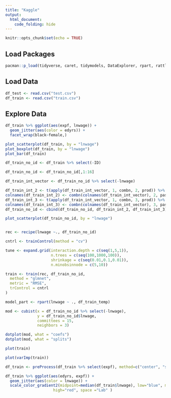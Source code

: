 ```yaml
---
title: "Kaggle"
output: 
  html_document:
    code_folding: hide
---
```


```r
knitr::opts_chunk$set(echo = TRUE)
```

## Load Packages
```r
pacman::p_load(tidyverse, caret, tidymodels, DataExplorer, rpart, rattle, rgl, h2o)
```

## Load Data
```r
df_test <- read.csv("test.csv")
df_train <- read.csv("train.csv")
```

## Explore Data
```r
df_train %>% ggplot(aes(expf, lnwage)) +
  geom_jitter(aes(color = edyrs)) +
  facet_wrap(black~female,)

plot_scatterplot(df_train, by = "lnwage")
plot_boxplot(df_train, by = "lnwage")
plot_bar(df_train)

df_train_no_id <- df_train %>% select(-ID)

df_train_no_id <- df_train_no_id[,1:16]

df_train_int_vector <- df_train_no_id %>% select(-lnwage)

df_train_int_2 <- t(apply(df_train_int_vector, 1, combn, 2, prod)) %>% as_tibble()
colnames(df_train_int_2) <- combn(colnames(df_train_int_vector), 2, paste, collapse="_x_")
df_train_int_3 <- t(apply(df_train_int_vector, 1, combn, 3, prod)) %>% as_tibble()
colnames(df_train_int_3) <- combn(colnames(df_train_int_vector), 3, paste, collapse="_x_")
df_train_no_id <- cbind(df_train_no_id, df_train_int_2, df_train_int_3)

plot_scatterplot(df_train_no_id, by = "lnwage")


rec <- recipe(lnwage ~., df_train_no_id)

cntrl <- trainControl(method = "cv")

tune <- expand.grid(interaction.depth = c(seq(1,5,1)),
                    n.trees = c(seq(100,1000,100)),
                    shrinkage = c(seq(0.01,0.1,0.01)),
                    n.minobsinnode = c(5,10))

train <- train(rec, df_train_no_id,
  method = "glmnet",
  metric = "RMSE",
  trControl = cntrl
)

model_part <- rpart(lnwage ~ ., df_train_temp)

mod <- cubist(x = df_train_no_id %>% select(-lnwage),
              y = df_train_no_id$lnwage,
              committees = 15,
              neighbors = 3)

dotplot(mod, what = "coefs")
dotplot(mod, what = "splits")

plot(train)

plot(varImp(train))

df_train <- preProcess(df_train %>% select(expf), method=c("center", "scale"))

df_train %>% ggplot(aes(edyrs, expf)) +
  geom_jitter(aes(color = lnwage)) +
  scale_color_gradient2(midpoint=median(df_train$lnwage), low="blue", mid="white",
                     high="red", space ="Lab" )

```

